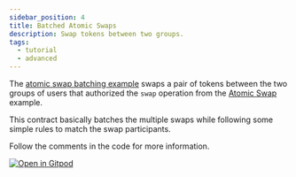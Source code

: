```yaml
---
sidebar_position: 4
title: Batched Atomic Swaps
description: Swap tokens between two groups.
tags:
  - tutorial
  - advanced
---
```


<head>
  <title>Swap tokens between two groups.</title>
  <meta charSet="utf-8" />
  <meta property="og:title" content="Swap tokens between two groups." />
  <meta
    property="og:description"
    content="Swap a pair of tokens between two groups of users that authorized the swap operation."
  />
  <link
    rel="canonical"
    href="https://soroban.stellar.org/docs/advanced-tutorials/atomic-multi-swap"
  />
</head>

The [atomic swap batching example] swaps a pair of tokens between the two groups
of users that authorized the `swap` operation from the [Atomic Swap] example.

This contract basically batches the multiple swaps while following some simple
rules to match the swap participants.

Follow the comments in the code for more information.

[![Open in Gitpod](https://gitpod.io/button/open-in-gitpod.svg)][oigp]

[oigp]: https://gitpod.io/#https://github.com/stellar/soroban-examples/tree/v20.0.0-rc2
[Atomic Swap]: atomic-swap.mdx
[atomic swap batching example]: https://github.com/stellar/soroban-examples/tree/v20.0.0-rc2/atomic_multiswap
